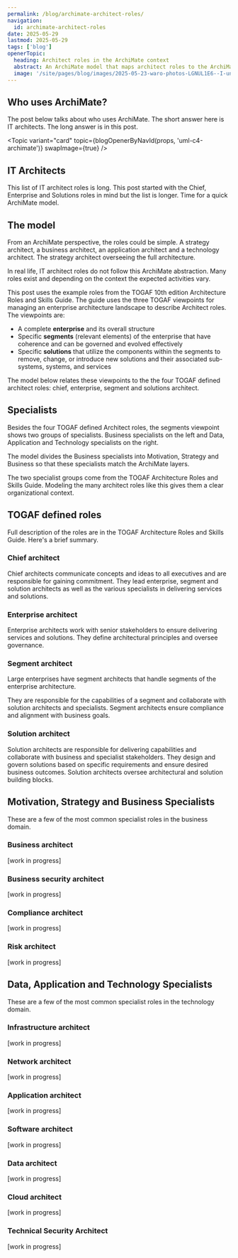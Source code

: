 ```yaml
---
permalink: /blog/archimate-architect-roles/
navigation:
  id: archimate-architect-roles
date: 2025-05-29
lastmod: 2025-05-29
tags: ['blog']
openerTopic:
  heading: Architect roles in the ArchiMate context
  abstract: An ArchiMate model that maps architect roles to the ArchiMate framework layers.
  image: '/site/pages/blog/images/2025-05-23-waro-photos-LGNUL1E6--I-unsplash.jpg'
---
```



## Who uses ArchiMate?

The post below talks about who uses ArchiMate. The short answer here is IT
architects. The long answer is in this post.

<Topic variant="card" topic={blogOpenerByNavId(props, 'uml-c4-archimate')} swapImage={true} />

## IT Architects

This list of IT architect roles is long. This post started with the Chief,
Enterprise and Solutions roles in mind but the list is longer. Time for a quick
ArchiMate model.

## The model

From an ArchiMate perspective, the roles could be simple. A strategy architect, a
business architect, an application architect and a technology architect. The
strategy architect overseeing the full architecture.

In real life, IT architect roles do not follow this ArchiMate abstraction. Many
roles exist and depending on the context the expected activities vary.

This post uses the example roles from the TOGAF 10th edition Architecture Roles
and Skills Guide. The guide uses the three TOGAF viewpoints for managing an
enterprise architecture landscape to describe Architect roles. The viewpoints
are:

- A complete **enterprise** and its overall structure
- Specific **segments** (relevant elements) of the enterprise that have
  coherence and can be governed and evolved effectively
- Specific **solutions** that utilize the components within the segments to
  remove, change, or introduce new solutions and their associated sub-systems,
  systems, and services

The model below relates these viewpoints to the the four TOGAF defined architect
roles: chief, enterprise, segment and solutions architect.

<Diagram src="/site/pages/blog/images-architecture/archimate-architect-roles.svg" width="60rem" />

## Specialists

Besides the four TOGAF defined Architect roles, the segments viewpoint shows two
groups of specialists. Business specialists on the left and Data, Application
and Technology specialists on the right.

The model divides the Business specialists into Motivation, Strategy and
Business so that these specialists match the ArchiMate layers.

The two specialist groups come from the TOGAF Architecture Roles and Skills
Guide. Modeling the many architect roles like this gives them a clear
organizational context.

## TOGAF defined roles

Full description of the roles are in the TOGAF Architecture Roles and Skills
Guide. Here's a brief summary.

### Chief architect

Chief architects communicate concepts and ideas to all executives and are
responsible for gaining commitment. They lead enterprise, segment and solution
architects as well as the various specialists in delivering services and
solutions.

### Enterprise architect

Enterprise architects work with senior stakeholders to ensure delivering
services and solutions. They define architectural principles and oversee governance.

### Segment architect

Large enterprises have segment architects that handle segments of the enterprise
architecture.

They are responsible for the capabilities of a segment and collaborate with
solution architects and specialists. Segment architects ensure compliance and
alignment with business goals.

### Solution architect

Solution architects are responsible for delivering capabilities and collaborate
with business and specialist stakeholders. They design and govern solutions
based on specific requirements and ensure desired business outcomes. Solution
architects oversee architectural and solution building blocks.

##  Motivation, Strategy and Business Specialists

These are a few of the most common specialist roles in the business domain.

### Business architect

[work in progress]

### Business security architect

[work in progress]

### Compliance architect

[work in progress]

### Risk architect

[work in progress]

##  Data, Application and Technology Specialists

These are a few of the most common specialist roles in the technology domain.

### Infrastructure architect

[work in progress]

### Network architect

[work in progress]

### Application architect

[work in progress]

### Software architect

[work in progress]

### Data architect

[work in progress]

### Cloud architect

[work in progress]

### Technical Security Architect

[work in progress]
